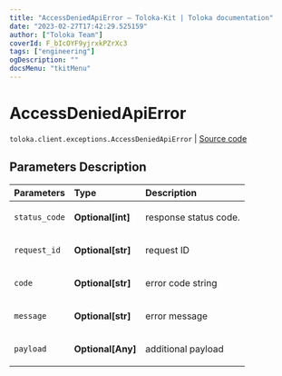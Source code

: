 ```yaml
---
title: "AccessDeniedApiError — Toloka-Kit | Toloka documentation"
date: "2023-02-27T17:42:29.525159"
author: ["Toloka Team"]
coverId: F_bIcOYF9yjrxkPZrXc3
tags: ["engineering"]
ogDescription: ""
docsMenu: "tkitMenu"
---
```


# AccessDeniedApiError
`toloka.client.exceptions.AccessDeniedApiError` | [Source code](https://github.com/Toloka/toloka-kit/blob/v1.1.4/src/client/exceptions.py#L113)

## Parameters Description

| Parameters | Type | Description |
| :----------| :----| :-----------|
`status_code`|**Optional\[int\]**|<p>response status code.</p>
`request_id`|**Optional\[str\]**|<p>request ID</p>
`code`|**Optional\[str\]**|<p>error code string</p>
`message`|**Optional\[str\]**|<p>error message</p>
`payload`|**Optional\[Any\]**|<p>additional payload</p>